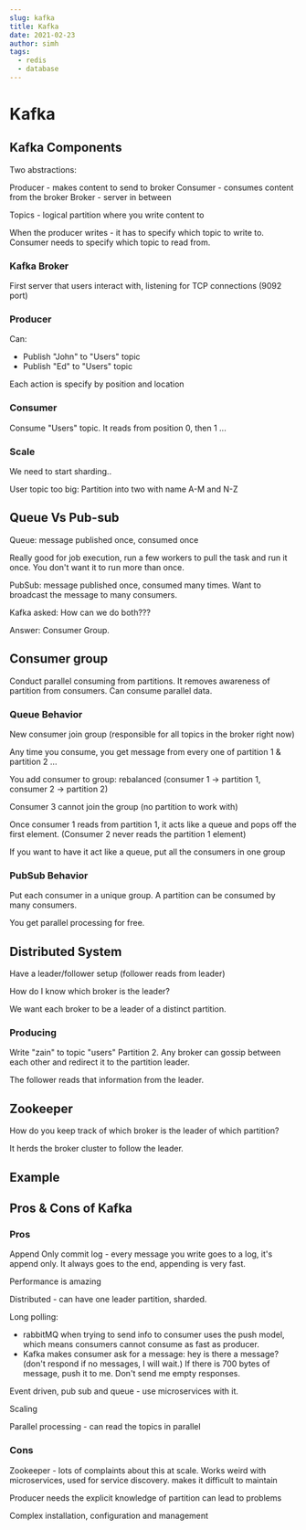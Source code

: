 ```yaml
---
slug: kafka
title: Kafka
date: 2021-02-23
author: simh
tags:
  - redis
  - database
---
```



# Kafka 

## Kafka Components

Two abstractions:

Producer - makes content to send to broker
Consumer - consumes content from the broker
Broker - server in between

Topics - logical partition where you write content to

When the producer writes - it has to specify which topic to write to. Consumer needs to specify which topic to read from.

### Kafka Broker

First server that users interact with, listening for TCP connections (9092 port)

### Producer

Can: 
- Publish "John" to "Users" topic
- Publish "Ed" to "Users" topic

Each action is specify by position and location

### Consumer

Consume "Users" topic. It reads from position 0, then 1 ...

### Scale

We need to start sharding..

User topic too big: Partition into two with name A-M and N-Z

## Queue Vs Pub-sub

Queue: message published once, consumed once

Really good for job execution, run a few workers to pull the task and run it once. You don't want it to run more than once.

PubSub: message published once, consumed many times. Want to broadcast the message to many consumers.

Kafka asked: How can we do both???

Answer: Consumer Group. 

## Consumer group

Conduct parallel consuming from partitions. It removes awareness of partition from consumers. Can consume parallel data.

### Queue Behavior

New consumer join group (responsible for all topics in the broker right now)

Any time you consume, you get message from every one of partition 1 & partition 2 ...

You add consumer to group: rebalanced (consumer 1 -> partition 1, consumer 2 -> partition 2)

Consumer 3 cannot join the group (no partition to work with)

Once consumer 1 reads from partition 1, it acts like a queue and pops off the first element. (Consumer 2 never reads the partition 1 element)

If you want to have it act like a queue, put all the consumers in one group

### PubSub Behavior

Put each consumer in a unique group. A partition can be consumed by many consumers.

You get parallel processing for free.

## Distributed System

Have a leader/follower setup (follower reads from leader)

How do I know which broker is the leader?

We want each broker to be a leader of a distinct partition.

### Producing

Write "zain" to topic "users" Partition 2. Any broker can gossip between each other and redirect it to the partition leader.

The follower reads that information from the leader.

## Zookeeper

How do you keep track of which broker is the leader of which partition?

It herds the broker cluster to follow the leader.

## Example

## Pros & Cons of Kafka

### Pros

Append Only commit log - every message you write goes to a log, it's append only. It always goes to the end, appending is very fast.

Performance is amazing

Distributed - can have one leader partition, sharded.

Long polling:
- rabbitMQ when trying to send info to consumer uses the push model, which means consumers cannot consume as fast as producer.
-  Kafka makes consumer ask for a message: hey is there a message? (don't respond if no messages, I will wait.) If there is 700 bytes of message, push it to me. Don't send me empty responses.

Event driven, pub sub and queue - use microservices with it.

Scaling

Parallel processing - can read the topics in parallel

### Cons

Zookeeper - lots of complaints about this at scale. Works weird with microservices, used for service discovery. makes it difficult to maintain

Producer needs the explicit knowledge of partition can lead to problems

Complex installation, configuration and management
